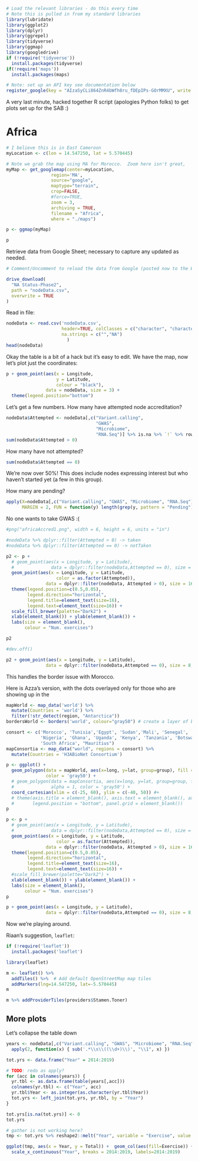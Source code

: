 
```r
# Load the relevant libraries - do this every time
# Note this is pulled in from my standard libraries
library(lubridate)
library(ggplot2)
library(dplyr)
library(ggrepel)
library(tidyverse)
library(ggmap)
library(googledrive)
if (!require('tidyverse'))
  install.packages(tidyverse)
if(!require('maps'))
  install.packages(maps)
```

```r
# Note: set up an API key see documentation below
register_google(key = "AIzaSyCLi864ZnR4bWfh8ru_fDEpIPs-GOrMMXU", write = TRUE)
```

A very last minute, hacked together R script (apologies Python folks) to get plots set up for the SAB :)

# Africa

```r
# I believe this is in East Cameroon
myLocation <- c(lon = 14.547250, lat = 5.570445)

# Note we grab the map using MA for Morocco.  Zoom here isn't great, 
myMap <- get_googlemap(center=myLocation,
                 region='MA',
                 source="google", 
                 maptype="terrain",
                 crop=FALSE, 
                 #force=TRUE,
                 zoom = 3,
                 archiving = TRUE,
                 filename = "Africa", 
                 where = "./maps")

p <- ggmap(myMap)

p
```

Retrieve data from Google Sheet; necessary to capture any updated as needed.

```r
# Comment/Uncomment to reload the data from Google (posted now to the WP folder)

drive_download(
  "NA Status-Phase2",
  path = "nodeData.csv",
  overwrite = TRUE
)
```

Read in file:

```r
nodeData <- read.csv('nodeData.csv',
                     header=TRUE, colClasses = c("character", "character", "factor", "factor", "numeric", "numeric", "character", "character", "character", "character"),
                     na.strings = c("","NA")
                       )
head(nodeData)
```

Okay the table is a bit of a hack but it's easy to edit.  We have the map, now let's plot just the coordinates:

```r
p + geom_point(aes(x = Longitude, 
                   y = Latitude,  
                   colour = "black"), 
               data = nodeData, size = 3) + 
  theme(legend.position="bottom")
```

Let's get a few numbers. How many have attempted node accreditation?

```r
nodeData$Attempted <- nodeData[,c("Variant.calling", 
                                  "GWAS", 
                                  "Microbiome", 
                                  "RNA.Seq")] %>% is.na %>% `!` %>% rowSums %>% as.integer
sum(nodeData$Attempted > 0)
```

How many have not attempted?

```r
sum(nodeData$Attempted == 0)
```

We're now over 50%! This does include nodes expressing interest but who haven't started yet (a few in this group).

How many are pending?

```r
apply(X=nodeData[,c("Variant.calling", "GWAS", "Microbiome", "RNA.Seq")],
      MARGIN = 2, FUN = function(y) length(grep(y, pattern = "Pending"))) 
```

No one wants to take GWAS :(

```r
#png("africaAccred1.png", width = 6, height = 6, units = "in")

#nodeData %>% dplyr::filter(Attempted > 0) -> taken
#nodeData %>% dplyr::filter(Attempted == 0) -> notTaken

p2 <- p + 
  # geom_point(aes(x = Longitude, y = Latitude),
  #              data = dplyr::filter(nodeData,Attempted == 0), size = 8, color = "black") + 
  geom_point(aes(x = Longitude, y = Latitude,
                   color = as.factor(Attempted)),
               data = dplyr::filter(nodeData, Attempted > 0), size = 16) + 
  theme(legend.position=c(0.5,0.05),
        legend.direction="horizontal",
        legend.title=element_text(size=16),
        legend.text=element_text(size=16)) + 
  scale_fill_brewer(palette="Dark2") +
  xlab(element_blank()) + ylab(element_blank()) +
  labs(size = element_blank(),
       colour = "Num. exercises")

p2

#dev.off()
```

```r
p2 + geom_point(aes(x = Longitude, y = Latitude),
               data = dplyr::filter(nodeData,Attempted == 0), size = 8, color = "black")
```

This handles the border issue with Morocco.

Here is Azza's version, with the dots overlayed only for those who are showing up in the 

```r
mapWorld <- map_data('world') %>%
  mutate(Countries = 'world') %>%
  filter(!str_detect(region, "Antarctica"))
bordersWorld <- borders('world', colour="gray50") # create a layer of borders

consort <- c('Morocco', 'Tunisia','Egypt', 'Sudan','Mali', 'Senegal',
             'Nigeria', 'Ghana', 'Uganda', 'Kenya', 'Tanzania', 'Botswana', 'Malawi', 'Zimbabwe',
             'South Africa', "Mauritius")
mapConsortia <- map_data("world", regions = consort) %>%
  mutate(Countries = 'H3ABioNet Consortium')
```

```r
p <- ggplot() + 
  geom_polygon(data = mapWorld, aes(x=long, y=lat, group=group), fill = 'seashell1',
               color = 'gray50') +
  # geom_polygon(data = mapConsortia, aes(x=long, y=lat, group=group, fill = Countries),
  #              alpha = 1, color = 'gray50') + 
  coord_cartesian(xlim = c(-25, 60), ylim = c(-40, 50)) #+
  # theme(axis.title = element_blank(), axis.text = element_blank(), axis.ticks = element_blank(),
  #       legend.position = "bottom", panel.grid = element_blank())  
p
```

```r
p <- p + 
  # geom_point(aes(x = Longitude, y = Latitude),
  #              data = dplyr::filter(nodeData,Attempted == 0), size = 8, color = "black") + 
  geom_point(aes(x = Longitude, y = Latitude,
                   color = as.factor(Attempted)),
               data = dplyr::filter(nodeData, Attempted > 0), size = 16) + 
  theme(legend.position=c(0.5,0.05),
        legend.direction="horizontal",
        legend.title=element_text(size=16),
        legend.text=element_text(size=16)) + 
  #scale_fill_brewer(palette="Dark2") +
  xlab(element_blank()) + ylab(element_blank()) +
  labs(size = element_blank(),
       colour = "Num. exercises")
p
```

```r
p + geom_point(aes(x = Longitude, y = Latitude),
               data = dplyr::filter(nodeData,Attempted == 0), size = 8, color = "black")
```

Now we're playing around.

Riaan's suggestion, `leaflet`:

```r
if (!require('leaflet'))
  install.packages('leaflet')
```

```r
library(leaflet)

m <- leaflet() %>%
  addTiles() %>%  # Add default OpenStreetMap map tiles
  addMarkers(lng=14.547250, lat=-5.570445)
m
```

```r
m %>% addProviderTiles(providers$Stamen.Toner)
```

## More plots

Let's collapse the table down

```r
years <- nodeData[,c("Variant.calling", "GWAS", "Microbiome", "RNA.Seq")] %>% 
  apply(2, function(x) { sub('.*\\s\\((\\d+)\\)', "\\1", x) })

tot.yrs <- data.frame("Year" = 2014:2019)

# TODO: redo as apply?
for (acc in colnames(years)) {
  yr.tbl <- as.data.frame(table(years[,acc]))
  colnames(yr.tbl) <- c("Year", acc)
  yr.tbl$Year <- as.integer(as.character(yr.tbl$Year))
  tot.yrs <- left_join(tot.yrs, yr.tbl, by = "Year")
}

tot.yrs[is.na(tot.yrs)] <- 0
tot.yrs
```


```r

# gather is not working here?
tmp <- tot.yrs %>% reshape2::melt("Year", variable = "Exercise", value.name = "Total")

ggplot(tmp, aes(x = Year, y = Total)) +  geom_col(aes(fill=Exercise)) +
  scale_x_continuous("Year", breaks = 2014:2019, labels=2014:2019)

```

